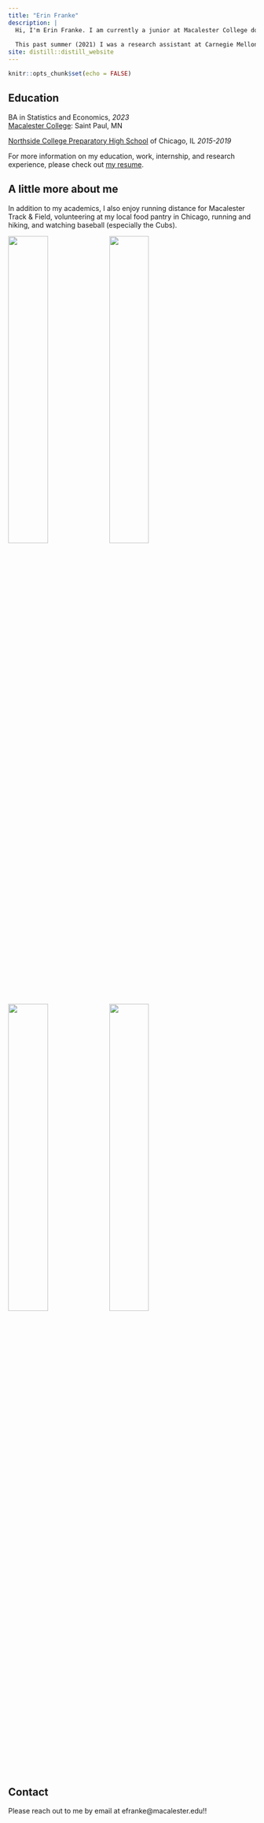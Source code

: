 ```yaml
---
title: "Erin Franke"
description: |
  Hi, I'm Erin Franke. I am currently a junior at Macalester College double majoring in Statistics and Economics with a passion for data analysis in sports and social good among other fields. This upcoming summer (2022) I am beyond excited to be joining the Minnesota Twins as a Baseball Research Fellow. 
  
  This past summer (2021) I was a research assistant at Carnegie Mellon University's Department of Statistics and Data Science where two other undergraduate students and I completed the project ["Maximizing wOBA with Launch Angle and Exit Velocity"](https://github.com/sarahsult/cmsacamp_baseball_project) advised by Adam Brodie (Houston Astros). Currently I am working on [a project](https://tjpitchertrajectory.netlify.app/index.html) using Bayesian techniques related to Tommy John surgery and its impact on career trajectory for MLB pitchers.
site: distill::distill_website
---
```


```r
knitr::opts_chunk$set(echo = FALSE)

```

## Education

BA in Statistics and Economics, *2023* \
[Macalester College](https://www.macalester.edu): Saint Paul, MN

[Northside College Preparatory High School](https://www.northsideprep.org) of Chicago, IL *2015-2019* 

For more information on my education, work, internship, and research experience, please check out [my resume](Erin Franke Resume 2021.pdf). 

## A little more about me

In addition to my academics, I also enjoy running distance for Macalester Track & Field, volunteering at my local food pantry in Chicago, running and hiking, and watching baseball (especially the Cubs). 

![](images/tf.jpg){width=40%} ![](images/cp.JPG){width=40%}
![](images/hikingpic3.JPG){width=40%} ![](images/wrigley.JPG){width=40%}

## Contact 
Please reach out to me by email at efranke@macalester.edu!!




